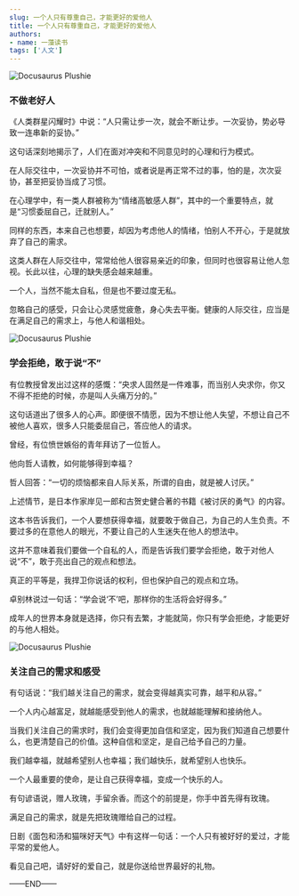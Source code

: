 ```yaml
---
slug: 一个人只有尊重自己，才能更好的爱他人
title: 一个人只有尊重自己，才能更好的爱他人
authors:
- name: 一藻读书
tags: ['人文']
---
```



![Docusaurus Plushie](./1.webp)

<div style={{textAlign: 'center', color: '#FF8C00'}}>  
  <h3>不做老好人</h3>
</div>

《人类群星闪耀时》中说：“人只需让步一次，就会不断让步。一次妥协，势必导致一连串新的妥协。”

这句话深刻地揭示了，人们在面对冲突和不同意见时的心理和行为模式。

在人际交往中，一次妥协并不可怕，或者说是再正常不过的事，怕的是，次次妥协，甚至把妥协当成了习惯。

在心理学中，有一类人群被称为“情绪高敏感人群”，其中的一个重要特点，就是“习惯委屈自己，迁就别人。”

同样的东西，本来自己也想要，却因为考虑他人的情绪，怕别人不开心，于是就放弃了自己的需求。

这类人群在人际交往中，常常给他人很容易亲近的印象，但同时也很容易让他人忽视。长此以往，心理的缺失感会越来越重。

一个人，当然不能太自私，但是也不要过度无私。

忽略自己的感受，只会让心灵感觉疲惫，身心失去平衡。健康的人际交往，应当是在满足自己的需求上，与他人和谐相处。


![Docusaurus Plushie](./2.webp)

<div style={{textAlign: 'center', color: '#FF8C00'}}>  
  <h3>学会拒绝，敢于说“不”</h3>
</div>

有位教授曾发出过这样的感慨：“央求人固然是一件难事，而当别人央求你，你又不得不拒绝的时候，亦是叫人头痛万分的。”

这句话道出了很多人的心声。即便很不情愿，因为不想让他人失望，不想让自己不被他人喜欢，很多人只能委屈自己，答应他人的请求。

曾经，有位愤世嫉俗的青年拜访了一位哲人。

他向哲人请教，如何能够得到幸福？

哲人回答：“一切的烦恼都来自人际关系，所谓的自由，就是被人讨厌。”

上述情节，是日本作家岸见一郎和古贺史健合著的书籍《被讨厌的勇气》的内容。

这本书告诉我们，一个人要想获得幸福，就要敢于做自己，为自己的人生负责。不要过多的在意他人的眼光，不要让自己的人生迷失在他人的想法中。

这并不意味着我们要做一个自私的人，而是告诉我们要学会拒绝，敢于对他人说“不”，敢于亮出自己的观点和想法。

真正的平等是，我捍卫你说话的权利，但也保护自己的观点和立场。

卓别林说过一句话：“学会说‘不’吧，那样你的生活将会好得多。”

成年人的世界本身就是选择，你只有去繁，才能就简，你只有学会拒绝，才能更好的与他人相处。


![Docusaurus Plushie](./3.webp)

<div style={{textAlign: 'center', color: '#FF8C00'}}>  
  <h3>关注自己的需求和感受</h3>
</div>

有句话说：“我们越关注自己的需求，就会变得越真实可靠，越平和从容。”

一个人内心越富足，就越能感受到他人的需求，也就越能理解和接纳他人。

当我们关注自己的需求时，我们会变得更加自信和坚定，因为我们知道自己想要什么，也更清楚自己的价值。这种自信和坚定，是自己给予自己的力量。

我们越幸福，就越希望别人也幸福；我们越快乐，就希望别人也快乐。

一个人最重要的使命，是让自己获得幸福，变成一个快乐的人。

有句谚语说，赠人玫瑰，手留余香。而这个的前提是，你手中首先得有玫瑰。

满足自己的需求，就是先把玫瑰赠给自己的过程。

日剧《面包和汤和猫咪好天气》中有这样一句话：一个人只有被好好的爱过，才能平常的爱他人。

看见自己吧，请好好的爱自己，就是你送给世界最好的礼物。

——END——
